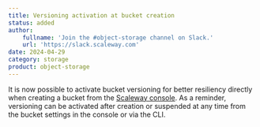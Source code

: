 ```yaml
---
title: Versioning activation at bucket creation
status: added
author:
    fullname: 'Join the #object-storage channel on Slack.'
    url: 'https://slack.scaleway.com'
date: 2024-04-29
category: storage
product: object-storage
---
```


It is now possible to activate bucket versioning for better resiliency directly when creating a bucket from the [Scaleway console](https://account.scaleway.com/?service=elements). 
As a reminder, versioning can be activated after creation or suspended at any time from the bucket settings in the console or via the CLI.

